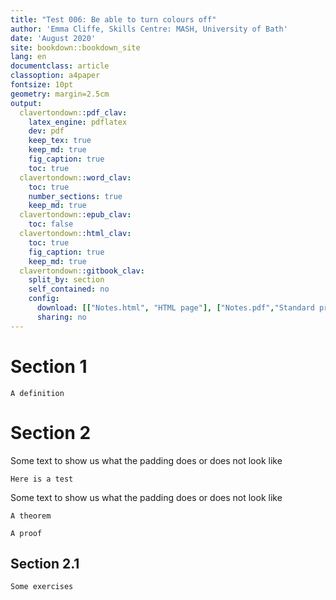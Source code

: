 ```yaml
---
title: "Test 006: Be able to turn colours off"
author: 'Emma Cliffe, Skills Centre: MASH, University of Bath'
date: 'August 2020'
site: bookdown::bookdown_site
lang: en
documentclass: article
classoption: a4paper
fontsize: 10pt
geometry: margin=2.5cm
output:
  clavertondown::pdf_clav:
    latex_engine: pdflatex
    dev: pdf
    keep_tex: true
    keep_md: true
    fig_caption: true
    toc: true
  clavertondown::word_clav:
    toc: true
    number_sections: true
    keep_md: true
  clavertondown::epub_clav:
    toc: false
  clavertondown::html_clav:
    toc: true
    fig_caption: true
    keep_md: true
  clavertondown::gitbook_clav:
    split_by: section
    self_contained: no
    config:
      download: [["Notes.html", "HTML page"], ["Notes.pdf","Standard print PDF"], ["NotesClear.pdf","Clear print PDF"], ["NotesLarge.pdf","Large print PDF"], ["Notes.docx","Accessible Word document"], ["Notes.epub","Accessible EPub book" ]]
      sharing: no
---
```


# Section 1

```definition
A definition
```

# Section 2

Some text to show us what the padding does or does not look like
```example
Here is a test
```
Some text to show us what the padding does or does not look like

```theorem
A theorem
```

```proof
A proof
```

## Section 2.1

```newtheorem
Some exercises
```